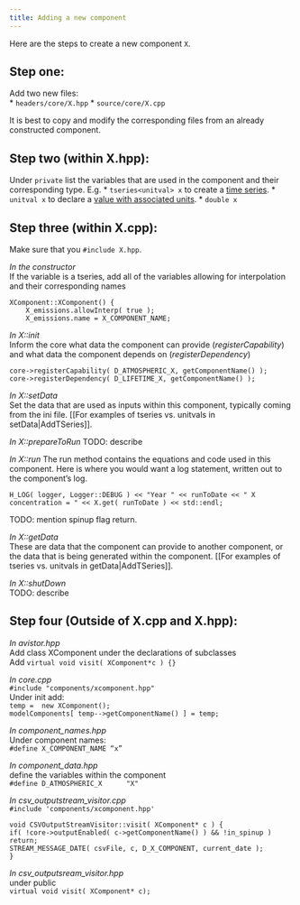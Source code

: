 ```yaml
---
title: Adding a new component
---
```

Here are the steps to create a new component `X`.

Step one:
-----------

Add two new files:  
* `headers/core/X.hpp`
* `source/core/X.cpp`

It is best to copy and modify the corresponding files from an already constructed component.

Step two (within X.hpp):  
-----------
Under `private` list the variables that are used in the component and their corresponding type. 
E.g. 
* `tseries<unitval> x` to create a [time series](TSeries.html).
* `unitval x` to declare a [value with associated units](Unitvals.html).
* `double x` 

Step three (within X.cpp):
---------
Make sure that you `#include X.hpp`.

_In the constructor_  
If the variable is a tseries, add all of the variables allowing for interpolation and their corresponding names
	
	XComponent::XComponent() {
	    X_emissions.allowInterp( true ); 
	    X_emissions.name = X_COMPONENT_NAME; 

_In X::init_  
Inform the core what data the component can provide (*registerCapability*) and what data the component depends on (*registerDependency*)

	core->registerCapability( D_ATMOSPHERIC_X, getComponentName() );
	core->registerDependency( D_LIFETIME_X, getComponentName() );

_In X::setData_  
Set the data that are used as inputs within this component, typically coming from the ini file.  [[For examples of tseries vs. unitvals in setData|AddTSeries]].

_In X::prepareToRun_
TODO: describe

_In X::run_
The run method contains the equations and code used in this component.  Here is where you would want a log statement, written out to the component's log.

`H_LOG( logger, Logger::DEBUG ) << "Year " << runToDate << " X concentration = " << X.get( runToDate ) << std::endl;`

TODO: mention spinup flag return.


_In X::getData_  
These are data that the component can provide to another component, or the data that is being generated within the component. [[For examples of tseries vs. unitvals in getData|AddTSeries]].

_In X::shutDown_  
TODO: describe

Step four (Outside of X.cpp and X.hpp):
----------------------------------------

_In avistor.hpp_   
       Add class XComponent under the declarations of subclasses  
       Add `virtual void visit( XComponent*c ) {}`

_In core.cpp_  
	`#include "components/xcomponent.hpp"  `  
       Under init add:  
		`temp =  new XComponent();`  
       `modelComponents[ temp-->getComponentName() ] = temp;`

_In component_names.hpp_  
	Under component names:   
        `#define X_COMPONENT_NAME “x”`
	
_In component_data.hpp_     
	define the variables within the component  
	`#define D_ATMOSPHERIC_X      "X"`

_In csv_outputstream_visitor.cpp_  
	`#include 'components/xcomponent.hpp' ` 
         
	void CSVOutputStreamVisitor::visit( XComponent* c ) {
   	if( !core->outputEnabled( c->getComponentName() ) && !in_spinup ) return;
	STREAM_MESSAGE_DATE( csvFile, c, D_X_COMPONENT, current_date );
	}

_In csv_outputsream_visitor.hpp_  
	under public  
	`virtual void visit( XComponent* c);`
